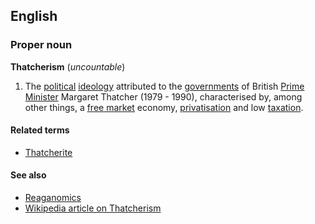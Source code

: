 ==English==
===Proper noun===
'''Thatcherism''' (''uncountable'')

#The [[political]] [[ideology]] attributed to the [[government]]s of British [[prime minister|Prime Minister]] Margaret Thatcher (1979 - 1990), characterised by, among other things, a [[free market]] economy, [[privatisation]] and low [[taxation]].

====Related terms====
*[[Thatcherite]]

====See also====
*[[Reaganomics]]
*[[en:Thatcherism|Wikipedia article on Thatcherism]]